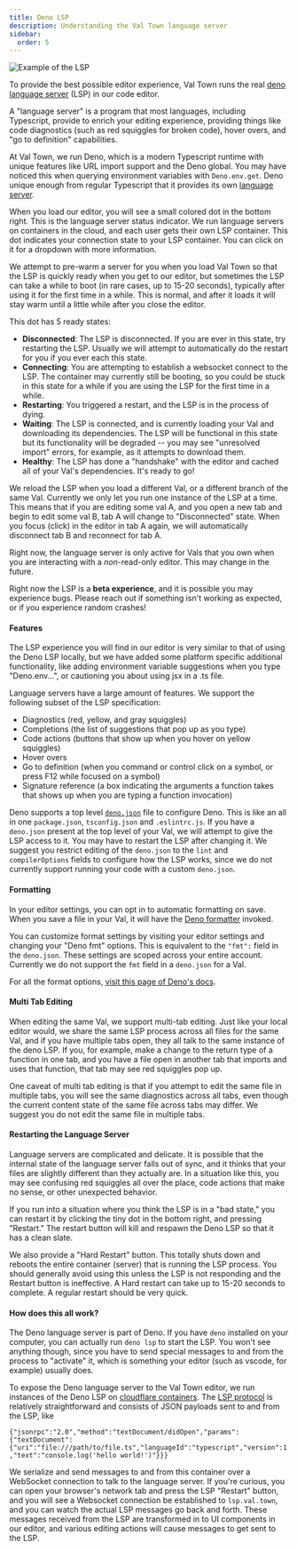 ```yaml
---
title: Deno LSP
description: Understanding the Val Town language server
sidebar:
  order: 5
---
```


![Example of the LSP](./deno-lsp/example-of-lsp.png)

To provide the best possible editor experience, Val Town runs the real [deno language server](https://docs.deno.com/runtime/reference/lsp_integration/) (LSP) in our code editor. 

A "language server" is a program that most languages, including Typescript, provide to enrich your editing experience, providing things like code diagnostics (such as red squiggles for broken code), hover overs, and "go to definition" capabilities.

At Val Town, we run Deno, which is a modern Typescript runtime with unique features like URL import support and the Deno global. You may have noticed this when querying environment variables with `Deno.env.get`. Deno unique enough from regular Typescript that it provides its own [language server](https://docs.deno.com/runtime/reference/lsp_integration/).

When you load our editor, you will see a small colored dot in the bottom right. This is the language server status indicator. We run language servers on containers in the cloud, and each user gets their own LSP container. This dot indicates your connection state to your LSP container. You can click on it for a dropdown with more information.

We attempt to pre-warm a server for you when you load Val Town so that the LSP is quickly ready when you get to our editor, but sometimes the LSP can take a while to boot (in rare cases, up to 15-20 seconds), typically after using it for the first time in a while. This is normal, and after it loads it will stay warm until a little while after you close the editor.

This dot has 5 ready states:
- **Disconnected**: The LSP is disconnected. If you are ever in this state, try restarting the LSP. Usually we will attempt to automatically do the restart for you if you ever each this state.
- **Connecting**: You are attempting to establish a websocket connect to the LSP. The container may currently still be booting, so you could be stuck in this state for a while if you are using the LSP for the first time in a while.
- **Restarting**: You triggered a restart, and the LSP is in the process of dying.
- **Waiting**: The LSP is connected, and is currently loading your Val and downloading its dependencies. The LSP will be functional in this state but its functionality will be degraded -- you may see "unresolved import" errors, for example, as it attempts to download them.
- **Healthy**: The LSP has done a "handshake" with the editor and cached all of your Val's dependencies. It's ready to go!

We reload the LSP when you load a different Val, or a different branch of the same Val. Currently we only let you run one instance of the LSP at a time. This means that if you are editing some val A, and you open a new tab and begin to edit some val B, tab A will change to "Disconnected" state. When you focus (click) in the editor in tab A again, we will automatically disconnect tab B and reconnect for tab A.

Right now, the language server is only active for Vals that you own when you are interacting with a *non*-read-only editor. This may change in the future.

Right now the LSP is a **beta experience**, and it is possible you may experience bugs. Please reach out if something isn't working as expected, or if you experience random crashes!

#### Features

The LSP experience you will find in our editor is very similar to that of using the Deno LSP locally, but we have added some platform specific additional functionality, like adding environment variable suggestions when you type "Deno.env...", or cautioning you about using jsx in a .ts file.

Language servers have a large amount of features. We support the following subset of the LSP specification:
- Diagnostics (red, yellow, and gray squiggles)
- Completions (the list of suggestions that pop up as you type)
- Code actions (buttons that show up when you hover on yellow squiggles)
- Hover overs
- Go to definition (when you command or control click on a symbol, or press F12 while focused on a symbol)
- Signature reference (a box indicating the arguments a function takes that shows up when you are typing a function invocation)

Deno supports a top level [`deno.json`](https://docs.deno.com/runtime/fundamentals/configuration/) file to configure Deno. This is like an all in one `package.json`, `tsconfig.json` and `.eslintrc.js`. If you have a `deno.json` present at the top level of your Val, we will attempt to give the LSP access to it. You may have to restart the LSP after changing it. We suggest you restrict editing of the `deno.json` to the `lint` and `compilerOptions` fields to configure how the LSP works, since we do not currently support running your code with a custom `deno.json`.

#### Formatting

In your editor settings, you can opt in to automatic formatting on save. When you save a file in your Val, it will have the [Deno formatter](https://docs.deno.com/runtime/reference/cli/fmt/) invoked.

You can customize format settings by visiting your editor settings and changing your "Deno fmt" options. This is equivalent to the `"fmt":` field in the `deno.json`. These settings are scoped across your entire account. Currently we do not support the `fmt` field in a `deno.json` for a Val.

For all the format options, [visit this page of Deno's docs](https://docs.deno.com/runtime/fundamentals/linting_and_formatting/).

####  Multi Tab Editing

When editing the same Val, we support multi-tab editing. Just like your local editor would, we share the same LSP process across all files for the same Val, and if you have multiple tabs open, they all talk to the same instance of the deno LSP. If you, for example, make a change to the return type of a function in one tab, and you have a file open in another tab that imports and uses that function, that tab may see red squiggles pop up.

One caveat of multi tab editing is that if you attempt to edit the same file in multiple tabs, you will see the same diagnostics across all tabs, even though the current content state of the same file across tabs may differ. We suggest you do not edit the same file in multiple tabs.

#### Restarting the Language Server

Language servers are complicated and delicate. It is possible that the internal state of the language server falls out of sync, and it thinks that your files are slightly different than they actually are. In a situation like this, you may see confusing red squiggles all over the place, code actions that make no sense, or other unexpected behavior.

If you run into a situation where you think the LSP is in a "bad state," you can restart it by clicking the tiny dot in the bottom right, and pressing "Restart." The restart button will kill and respawn the Deno LSP so that it has a clean slate.

We also provide a "Hard Restart" button. This totally shuts down and reboots the entire container (server) that is running the LSP process. You should generally avoid using this unless the LSP is not responding and the Restart button is ineffective. A Hard restart can take up to 15-20 seconds to complete. A regular restart should be very quick.

#### How does this all work?

The Deno language server is part of Deno. If you have `deno` installed on your computer, you can actually run `deno lsp` to start the LSP. You won't see anything though, since you have to send special messages to and from the process to "activate" it, which is something your editor (such as vscode, for example) usually does.

To expose the Deno language server to the Val Town editor, we run instances of the Deno LSP on [cloudflare containers](https://developers.cloudflare.com/containers/). The [LSP protocol](https://microsoft.github.io/language-server-protocol/) is relatively straightforward and consists of JSON payloads sent to and from the LSP, like

`{"jsonrpc":"2.0","method":"textDocument/didOpen","params":{"textDocument":{"uri":"file:///path/to/file.ts","languageId":"typescript","version":1,"text":"console.log('hello world!')"}}}`

We serialize and send messages to and from this container over a WebSocket connection to talk to the language server. If you're curious, you can open your browser's network tab and press the LSP "Restart" button, and you will see a Websocket connection be established to `lsp.val.town`, and you can watch the actual LSP messages go back and forth. These messages received from the LSP are transformed in to UI components in our editor, and various editing actions will cause messages to get sent to the LSP.
